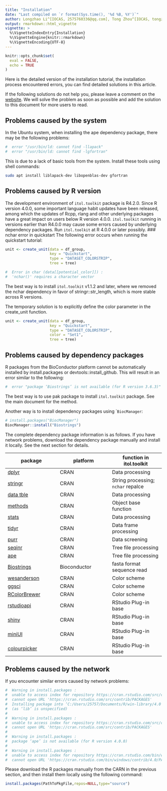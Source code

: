 ```yaml
---
title: "Installation"
date: "Last compiled on `r format(Sys.time(), '%d %B, %Y')`"
author: Longzhao Li^[IOCAS, 2575760336@qq.com], Tong Zhou^[IOCAS, tongzhou2017@gmail.com]
output: rmarkdown::html_vignette
vignette: >
  %\VignetteIndexEntry{Installation}
  %\VignetteEngine{knitr::rmarkdown}
  %\VignetteEncoding{UTF-8}
---
```


```r
knitr::opts_chunk$set(
  eval = FALSE,
  echo = TRUE
)
```


Here is the detailed version of the installation tutorial, the installation process encountered errors, you can find detailed solutions in this article.

If the following solutions do not help you, please leave a comment on the [website](https://github.com/TongZhou2017/itol.toolkit/issues). We will solve the problem as soon as possible and add the solution to this document for more users to read.

## Problems caused by the system

In the Ubuntu system, when installing the ape dependency package, there may be the following problems:
```r
#  error "/usr/bin/ld: cannot find -llapack"
#  error "/usr/bin/ld: cannot find -lgfortran"
```

This is due to a lack of basic tools from the system. Install these tools using shell commands:

```bash
sudo apt install liblapack-dev libopenblas-dev gfortran
```

## Problems caused by R version

The development environment of `itol.toolkit` package is R4.2.0. Since R version 4.0.0, some important language habit updates have been released, among which the updates of Rcpp, rlang and other underlying packages have a great impact on users below R version 4.0.0. `itol.toolkit` running in versions earlier than R4.0.0 may cause some errors caused by underlying dependency packages. Run `itol.toolkit` at R 4.0.0 or later possibly.
### nchar error in quickstart
The following error occurs when running the quickstart tutorial:

```r
unit <- create_unit(data = df_group,  
                    key = "Quickstart",  
                    type = "DATASET_COLORSTRIP",  
                    tree = tree)

#  Error in char (data[[potential_color]]) :
#  'nchar()' requires a character vector
```



The best way is to install `itol.toolkit` v1.1.2 and later, where we removed the nchar dependency in favor of stringr::str_length, which is more stable across R versions.

The temporary solution is to explicitly define the color parameter in the create_unit function.
```r
unit <- create_unit(data = df_group,  
                    key = "Quickstart",  
                    type = "DATASET_COLORSTRIP",  
                    color = "Set1",
                    tree = tree)
```


## Problems caused by dependency packages

R packages from the BioConductor platform cannot be automatically installed by install.packages or devtools::install_github. This will result in an error similar to the following:

 
```r
#  error "package ‘Biostrings’ is not available (for R version 3.6.3)"
```

The best way is to use pak package to install `itol.toolkit` package. See the main document for the method.

Another way is to install dependency packages using ``BiocManager`:
```r
# install.packages("BiocManager")
BiocManager::install("Biostrings")
```

The complete dependency package information is as follows. If you have network problems, download the dependency package manually and install it locally. See the next section for details.

| package | platform | function in itol.toolkit |
| --- | --- | --- |
| [dplyr](https://cran.r-project.org/web/packages/dplyr/index.html) | CRAN | Data processing |
| [stringr](https://cran.r-project.org/web/packages/stringr/index.html) | CRAN | String processing; `nchar` repalce |
| [data tble](https://cran.r-project.org/web/packages/data.table/index.html) | CRAN | Data processing |
| [methods](https://www.rdocumentation.org/packages/methods/versions/3.6.2) | CRAN | Object base function |
| [stats](https://www.rdocumentation.org/packages/stats/versions/3.6.2l) | CRAN | Data processing |
| [tidyr](https://www.rdocumentation.org/packages/tidyr/versions/1.3.0) | CRAN | Data frame processing |
| [purr](https://www.rdocumentation.org/packages/purrr/versions/1.0.1) | CRAN | Data screening |
| [seqinr](https://www.rdocumentation.org/packages/seqinr/versions/4.2-23) | CRAN | Tree file processing |
| [ape](https://cran.r-project.org/web/packages/ape/) | CRAN | Tree file processing |
| [Biostrings](https://www.rdocumentation.org/packages/Biostrings/versions/2.40.2) | Bioconductor | fasta format sequence read |
| [wesanderson](https://www.rdocumentation.org/packages/wesanderson/versions/0.3.6) | CRAN | Color scheme |
| [ggsci](https://cran.r-project.org/web/packages/ggsci/index.html) | CRAN | Color scheme |
| [RColorBrewer](https://cran.r-project.org/web/packages/RColorBrewer/index.html) | CRAN | Color scheme |
| [rstudioapi](https://cran.r-project.org/web/packages/rstudioapi/index.html) | CRAN | RStudio Plug-in base |
| [shiny](https://cran.r-project.org/web/packages/shiny/) | CRAN | RStudio Plug-in base |
| [miniUI](https://cran.r-project.org/web/packages/miniUI/index.html) | CRAN | RStudio Plug-in base |
| [colourpicker](https://cran.r-project.org/web/packages/colourpicker/index.html) | CRAN | RStudio Plug-in base |

## Problems caused by the network

If you encounter similar errors caused by network problems:

```r
#  Warning in install.packages :
#  unable to access index for repository https://cran.rstudio.com/src/contrib:  
#  cannot open URL 'https://cran.rstudio.com/src/contrib/PACKAGES'  
#  Installing package into ‘C:/Users/25757/Documents/R/win-library/4.0’
#  (as ‘lib’ is unspecified)
#
#  Warning in install.packages :
#  unable to access index for repository https://cran.rstudio.com/src/contrib:  
#  cannot open URL 'https://cran.rstudio.com/src/contrib/PACKAGES'  
#
#  Warning in install.packages :
#  package ‘ape’ is not available (for R version 4.0.0)  
#
#  Warning in install.packages :
#  unable to access index for repository https://cran.rstudio.com/bin/windows/contrib/4.0:  
#  cannot open URL 'https://cran.rstudio.com/bin/windows/contrib/4.0/PACKAGES'
```



Please download the R packages manually from the CARN in the previous section, and then install them locally using the following command:
```r
install.packages(PathToPkgFile,repos=NULL,type="source")
```
